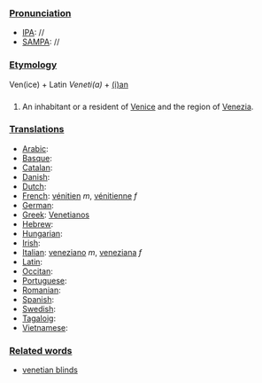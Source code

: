 ===[[Pronunciation]]===
*[[IPA]]: //
*[[SAMPA]]: //
===[[Etymology]]===
Ven(ice) + Latin ''Veneti(a)'' + [[-ian|(i)an]]
===[[]]===
#An inhabitant or a resident of [[Venice]] and the region of [[Venezia]].
===[[Translations]]===
*[[Arabic]]:
*[[Basque]]:
*[[Catalan]]:
*[[Danish]]:
*[[Dutch]]:
*[[French]]: [[vénitien]] ''m'', [[vénitienne]] ''f''
*[[German]]:
*[[Greek]]: [[Venetianos]]
*[[Hebrew]]:
*[[Hungarian]]:
*[[Irish]]:
*[[Italian]]: [[veneziano]] ''m'', [[veneziana]] ''f''
*[[Latin]]:
*[[Occitan]]:
*[[Portuguese]]:
*[[Romanian]]:
*[[Spanish]]:
*[[Swedish]]:
*[[Tagaloig]]:
*[[Vietnamese]]:
===[[Related words]]===
*[[venetian blinds]]